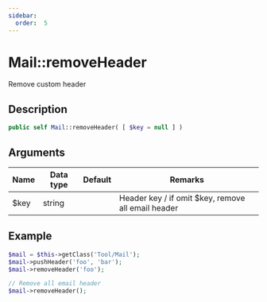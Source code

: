 ```yaml
---
sidebar:
  order:  5
---
```


# Mail::removeHeader

Remove custom header

## Description

```php
public self Mail::removeHeader( [ $key = null ] )
```

## Arguments

| Name | Data type | Default | Remarks |
| --- | --- | --- | --- |
| $key | string |  | Header key / if omit $key, remove all email header |

## Example

```php title="Controller"
$mail = $this->getClass('Tool/Mail');
$mail->pushHeader('foo', 'bar');
$mail->removeHeader('foo');

// Remove all email header
$mail->removeHeader();
```
